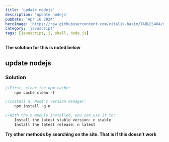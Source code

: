 ```yaml
---
title: 'update nodejs'
description: 'update nodejs'
pubDate: 'Apr 16 2024'
heroImage: 'https://raw.githubusercontent.com/vitalik-hakim/TABLES404/main/error_b/JavaScript.png'
category: 'javascript'
tags: [javascript, j, shell, node.js]
---
```


**The solution for this is noted below**

## update nodejs

### Solution

```javascript
//First, clear the npm cache:
	npm cache clean -f

//Install n, Node’s version manager:
	npm install -g n

//With the n module installed, you can use it to:
	Install the latest stable version: n stable
	Install the latest release: n latest
```

**Try other methods by searching on the site. That is if this doesn't work**
